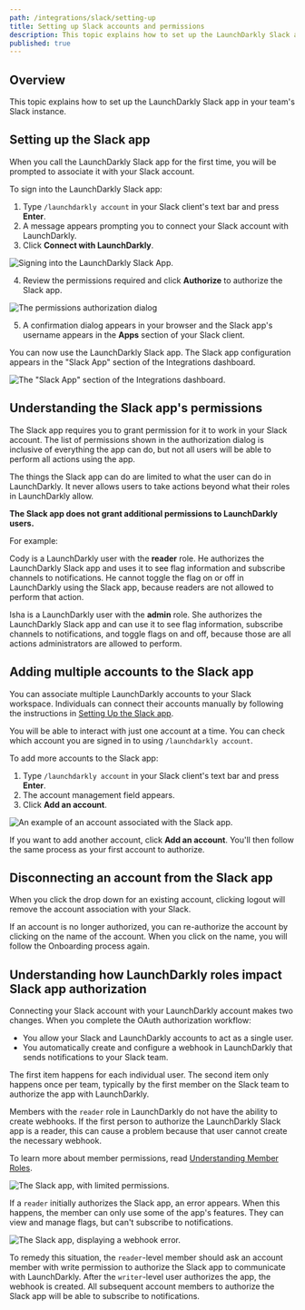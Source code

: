```yaml
---
path: /integrations/slack/setting-up
title: Setting up Slack accounts and permissions
description: This topic explains how to set up the LaunchDarkly Slack app in your team's Slack instance.
published: true
---
```


## Overview

This topic explains how to set up the LaunchDarkly Slack app in your team's Slack instance.

## Setting up the Slack app

When you call the LaunchDarkly Slack app for the first time, you will be prompted to associate it with your Slack account.

To sign into the LaunchDarkly Slack app:

1. Type `/launchdarkly account` in your Slack client's text bar and press **Enter**.
2. A message appears prompting you to connect your Slack account with LaunchDarkly.
3. Click **Connect with LaunchDarkly**.

![Signing into the LaunchDarkly Slack App.](slack-ld-connect.png)

4. Review the permissions required and click **Authorize** to authorize the Slack app.

![The permissions authorization dialog](slack-ld-authorize.png)

5. A confirmation dialog appears in your browser and the Slack app's username appears in the **Apps** section of your Slack client.

You can now use the LaunchDarkly Slack app. The Slack app configuration appears in the "Slack App" section of the Integrations dashboard.

![The "Slack App" section of the Integrations dashboard.](slack-integration-card.png)

## Understanding the Slack app's permissions

The Slack app requires you to grant permission for it to work in your Slack account. The list of permissions shown in the authorization dialog is inclusive of everything the app can do, but not all users will be able to perform all actions using the app.

The things the Slack app can do are limited to what the user can do in LaunchDarkly. It never allows users to take actions beyond what their roles in LaunchDarkly allow.

**The Slack app does not grant additional permissions to LaunchDarkly users.**

For example:

Cody is a LaunchDarkly user with the **reader** role. He authorizes the LaunchDarkly Slack app and uses it to see flag information and subscribe channels to notifications. He cannot toggle the flag on or off in LaunchDarkly using the Slack app, because readers are not allowed to perform that action.

Isha is a LaunchDarkly user with the **admin** role. She authorizes the LaunchDarkly Slack app and can use it to see flag information, subscribe channels to notifications, and toggle flags on and off, because those are all actions administrators are allowed to perform.

## Adding multiple accounts to the Slack app

You can associate multiple LaunchDarkly accounts to your Slack workspace. Individuals can connect their accounts manually by following the instructions in [Setting Up the Slack app](#setting-up-the-slack-app).

You will be able to interact with just one account at a time. You can check which account you are signed in to using `/launchdarkly account`.

To add more accounts to the Slack app:

1. Type `/launchdarkly account` in your Slack client's text bar and press **Enter**.
2. The account management field appears.
3. Click **Add an account**.

![An example of an account associated with the Slack app.](slack-ld-add-account.png)

If you want to add another account, click **Add an account**. You'll then follow the same process as your first account to authorize.

## Disconnecting an account from the Slack app

When you click the drop down for an existing account, clicking logout will remove the account association with your Slack.

If an account is no longer authorized, you can re-authorize the account by clicking on the name of the account. When you click on the name, you will follow the Onboarding process again.

## Understanding how LaunchDarkly roles impact Slack app authorization

Connecting your Slack account with your LaunchDarkly account makes two changes. When you complete the OAuth authorization workflow:

- You allow your Slack and LaunchDarkly accounts to act as a single user.
- You automatically create and configure a webhook in LaunchDarkly that sends notifications to your Slack team.

The first item happens for each individual user. The second item only happens once per team, typically by the first member on the Slack team to authorize the app with LaunchDarkly.

Members with the `reader` role in LaunchDarkly do not have the ability to create webhooks. If the first person to authorize the LaunchDarkly Slack app is a reader, this can cause a problem because that user cannot create the necessary webhook.

To learn more about member permissions, read [Understanding Member Roles](/home/members/managing#understanding-member-roles).

![The Slack app, with limited permissions.](slack-ld-reader-authorization.png)

If a `reader` initially authorizes the Slack app, an error appears. When this happens, the member can only use some of the app's features. They can view and manage flags, but can't subscribe to notifications.

![The Slack app, displaying a webhook error.](slack-ld-failed-subscribe.png)

To remedy this situation, the `reader`-level member should ask an account member with write permission to authorize the Slack app to communicate with LaunchDarkly. After the `writer`-level user authorizes the app, the webhook is created. All subsequent account members to authorize the Slack app will be able to subscribe to notifications.